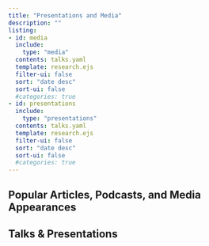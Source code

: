 ```yaml
---
title: "Presentations and Media"
description: "" 
listing:
- id: media
  include: 
    type: "media"
  contents: talks.yaml
  template: research.ejs
  filter-ui: false
  sort: "date desc"
  sort-ui: false
  #categories: true
- id: presentations
  include: 
    type: "presentations"
  contents: talks.yaml
  template: research.ejs
  filter-ui: false
  sort: "date desc"
  sort-ui: false
  #categories: true
---
```


<!-- See about omitting columns by table -->


## Popular Articles, Podcasts, and Media Appearances

:::{#media}
:::

## Talks & Presentations

:::{#presentations}
::: 